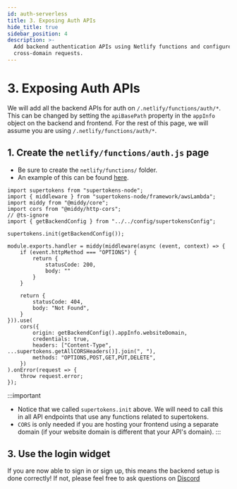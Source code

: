 ```yaml
---
id: auth-serverless
title: 3. Exposing Auth APIs
hide_title: true
sidebar_position: 4
description: >-
  Add backend authentication APIs using Netlify functions and configure CORS for
  cross-domain requests.
---
```


# 3. Exposing Auth APIs

We will add all the backend APIs for auth on `/.netlify/functions/auth/*`. This can be changed by setting the `apiBasePath` property in the `appInfo` object on the backend and frontend. For the rest of this page, we will assume you are using `/.netlify/functions/auth/*`.

## 1. Create the `netlify/functions/auth.js` page
- Be sure to create the `netlify/functions/` folder.
- An example of this can be found [here](https://github.com/supertokens/supertokens-auth-react/blob/master/examples/with-netlify/netlify/functions/auth.js).

```tsx title="netlify/functions/auth.ts"
import supertokens from "supertokens-node";
import { middleware } from "supertokens-node/framework/awsLambda";
import middy from "@middy/core";
import cors from "@middy/http-cors";
// @ts-ignore
import { getBackendConfig } from "../../config/supertokensConfig";

supertokens.init(getBackendConfig());

module.exports.handler = middy(middleware(async (event, context) => {
    if (event.httpMethod === "OPTIONS") {
        return {
            statusCode: 200,
            body: ""
        }
    }
    
    return {
        statusCode: 404,
        body: "Not Found",
    }
})).use(
    cors({
        origin: getBackendConfig().appInfo.websiteDomain,
        credentials: true,
        headers: ["Content-Type", ...supertokens.getAllCORSHeaders()].join(", "),
        methods: "OPTIONS,POST,GET,PUT,DELETE",
    })
).onError(request => {
    throw request.error;
});
```

:::important
- Notice that we called `supertokens.init` above. We will need to call this in all API endpoints that use any functions related to supertokens.
- `CORS` is only needed if you are hosting your frontend using a separate domain (if your website domain is different that your API's domain).
:::

## 3. Use the login widget
If you are now able to sign in or sign up, this means the backend setup is done correctly! If not, please feel free to ask questions on [Discord](https://supertokens.com/discord)


